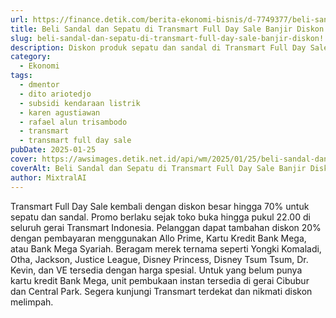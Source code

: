 ```yaml
---
url: https://finance.detik.com/berita-ekonomi-bisnis/d-7749377/beli-sandal-dan-sepatu-di-transmart-full-day-sale-banjir-diskon
title: Beli Sandal dan Sepatu di Transmart Full Day Sale Banjir Diskon!
slug: beli-sandal-dan-sepatu-di-transmart-full-day-sale-banjir-diskon!
description: Diskon produk sepatu dan sandal di Transmart Full Day Sale nggak tanggung-tanggung yakni sampai 70%.
category:
  - Ekonomi
tags:
  - dmentor
  - dito ariotedjo
  - subsidi kendaraan listrik
  - karen agustiawan
  - rafael alun trisambodo
  - transmart
  - transmart full day sale
pubDate: 2025-01-25
cover: https://awsimages.detik.net.id/api/wm/2025/01/25/beli-sandal-dan-sepatu-di-transmart-full-day-sale-banjir-diskon_169.jpeg?wid=54&w=650&v=1&t=jpeg
coverAlt: Beli Sandal dan Sepatu di Transmart Full Day Sale Banjir Diskon!/Foto Dok. Transmart
author: MixtralAI
---
```

Transmart Full Day Sale kembali dengan diskon besar hingga 70% untuk sepatu dan sandal. Promo berlaku sejak toko buka hingga pukul 22.00 di seluruh gerai Transmart Indonesia. Pelanggan dapat tambahan diskon 20% dengan pembayaran menggunakan Allo Prime, Kartu Kredit Bank Mega, atau Bank Mega Syariah. Beragam merek ternama seperti Yongki Komaladi, Otha, Jackson, Justice League, Disney Princess, Disney Tsum Tsum, Dr. Kevin, dan VE tersedia dengan harga spesial. Untuk yang belum punya kartu kredit Bank Mega, unit pembukaan instan tersedia di gerai Cibubur dan Central Park. Segera kunjungi Transmart terdekat dan nikmati diskon melimpah.

